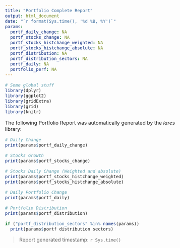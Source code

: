```yaml
---
title: "Portfolio Complete Report"
output: html_document
date: "`r format(Sys.time(), '%d %B, %Y')`"
params:
  portf_daily_change: NA
  portf_stocks_change: NA
  portf_stocks_histchange_weighted: NA
  portf_stocks_histchange_absolute: NA
  portf_distribution: NA
  portf_distribution_sectors: NA
  portf_daily: NA
  portfolio_perf: NA
---
```


<style type="text/css">
h1.title {
  font-size: 22px;
  color: DarkOrange;
}
h1 { /* Header 1 */
  font-size: 20px;
}
h2 { /* Header 2 */
  font-size: 18px;
}
h3 { /* Header 3 */
  font-size: 17px;
}
body{ /* Normal  */
  font-size: 16px;
}
</style>

```r
# Some global stuff
library(dplyr)
library(ggplot2)
library(gridExtra)
library(grid)
library(knitr)
```

The following Portfolio Report was automatically generated by the *lares* library:

```r
# Daily Change
print(params$portf_daily_change)
```

```r
# Stocks Growth
print(params$portf_stocks_change)
```

```r
# Stocks Daily Change (Weighted and absolute)
print(params$portf_stocks_histchange_weighted)
print(params$portf_stocks_histchange_absolute)
```

```r
# Daily Portfolio Change
print(params$portf_daily)
```

```r
# Portfolio Distribution
print(params$portf_distribution)
```

```r
if ("portf_distribution_sectors" %in% names(params)) 
  print(params$portf_distribution_sectors) 
```

> Report generated timestamp: `r Sys.time()`
